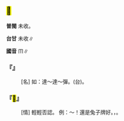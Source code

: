 
==<mark>&#xf85dd;</mark>==



'''普閩''' 未收。

'''台甘''' 未收∥

'''國音''' <rt>ㆬ</rt>∥

    

==='''『{{ruby|姆|·ㆬ}}』'''===
: [名] 如：達～達～彈。(台){{ruby|會|ㄨㆤ˫/ㆤ˫}}{{ruby|踮|ㄉㄧㆰ˪}}{{ruby|體|ㄊㆤˋ}}{{ruby|內|ㄌㄞ˫}}{{ruby|擴|ㄎㆦㆶ}}{{ruby|大|ㄉㄞ˫}}{{ruby|而|ㆢㄧˊ/ㄌㄧˊ}}{{ruby|成|ㄒㄧㄥˊ}}{{ruby|重|ㄉㄧㆲ˫}}{{ruby|傷|ㄒㄧㆲ}}{{ruby|丌|ㆤ}}{{ruby|銃|ㄑㄧㄥ˪}}{{ruby|子|ㄐㄧˋ}}。
    

==='''『<mark>&#xf85dd;</mark>』'''===
: [情] 輕輕否認。 例：～！還是兔子牌好。{{ruby|(台)|ㆬ˪}}，{{ruby|猶|ㄧㄠ}}{{ruby|是|ㄒㄧ˫}}{{ruby|兔|ㄊㆦ˪}}{{ruby|仔|ㄚ}}{{ruby|牌|ㄅㄞˊ}}{{ruby|較|ㄎㄚㆷ}}{{ruby|好|ㄏㄜˋ}}。
    
